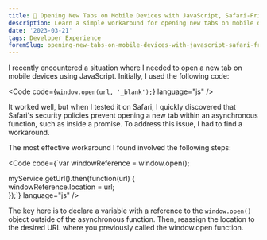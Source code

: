 ```yaml
---
title: 🐯 Opening New Tabs on Mobile Devices with JavaScript, Safari-Friendly
description: Learn a simple workaround for opening new tabs on mobile devices using JavaScript that is compatible with Safari's security policies.
date: '2023-03-21'
tags: Developer Experience
foremSlug: opening-new-tabs-on-mobile-devices-with-javascript-safari-friendly-4d9l
---
```



I recently encountered a situation where I needed to open a new tab on mobile devices using JavaScript. Initially, I used the following code:

<Code code={`window.open(url, '_blank');`} language="js" />

It worked well, but when I tested it on Safari, I quickly discovered that Safari's security policies prevent opening a new tab within an asynchronous function, such as inside a promise. To address this issue, I had to find a workaround.

The most effective workaround I found involved the following steps:

<Code code={`var windowReference = window.open();  
  
myService.getUrl().then(function(url) {  
  windowReference.location = url;  
});`} language="js" />

The key here is to declare a variable with a reference to the `window.open()` object outside of the asynchronous function. Then, reassign the location to the desired URL where you previously called the window.open function.